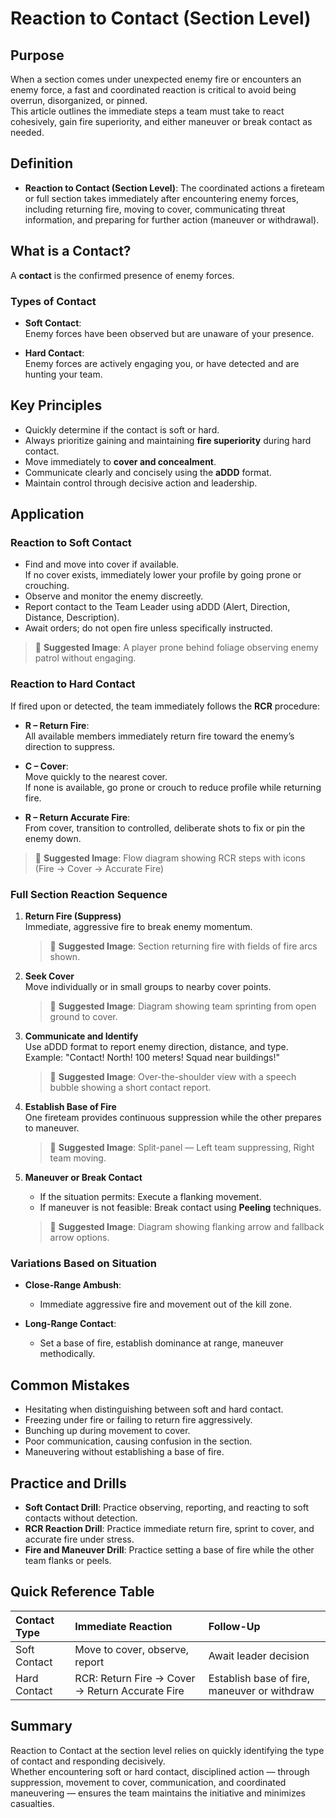 # Reaction to Contact (Section Level)

## Purpose

When a section comes under unexpected enemy fire or encounters an enemy force, a fast and coordinated reaction is critical to avoid being overrun, disorganized, or pinned.  
This article outlines the immediate steps a team must take to react cohesively, gain fire superiority, and either maneuver or break contact as needed.

## Definition

- **Reaction to Contact (Section Level)**: The coordinated actions a fireteam or full section takes immediately after encountering enemy forces, including returning fire, moving to cover, communicating threat information, and preparing for further action (maneuver or withdrawal).

## What is a Contact?

A **contact** is the confirmed presence of enemy forces.

### Types of Contact

- **Soft Contact**:  
  Enemy forces have been observed but are unaware of your presence.

- **Hard Contact**:  
  Enemy forces are actively engaging you, or have detected and are hunting your team.

## Key Principles

- Quickly determine if the contact is soft or hard.
- Always prioritize gaining and maintaining **fire superiority** during hard contact.
- Move immediately to **cover and concealment**.
- Communicate clearly and concisely using the **aDDD** format.
- Maintain control through decisive action and leadership.

## Application

### Reaction to Soft Contact

- Find and move into cover if available.  
  If no cover exists, immediately lower your profile by going prone or crouching.
- Observe and monitor the enemy discreetly.
- Report contact to the Team Leader using aDDD (Alert, Direction, Distance, Description).
- Await orders; do not open fire unless specifically instructed.

> 📸 **Suggested Image**: A player prone behind foliage observing enemy patrol without engaging.

### Reaction to Hard Contact

If fired upon or detected, the team immediately follows the **RCR** procedure:

- **R – Return Fire**:  
  All available members immediately return fire toward the enemy’s direction to suppress.

- **C – Cover**:  
  Move quickly to the nearest cover.  
  If none is available, go prone or crouch to reduce profile while returning fire.

- **R – Return Accurate Fire**:  
  From cover, transition to controlled, deliberate shots to fix or pin the enemy down.

> 📸 **Suggested Image**: Flow diagram showing RCR steps with icons (Fire → Cover → Accurate Fire)

### Full Section Reaction Sequence

1. **Return Fire (Suppress)**  
   Immediate, aggressive fire to break enemy momentum.

   > 📸 **Suggested Image**: Section returning fire with fields of fire arcs shown.

2. **Seek Cover**  
   Move individually or in small groups to nearby cover points.

   > 📸 **Suggested Image**: Diagram showing team sprinting from open ground to cover.

3. **Communicate and Identify**  
   Use aDDD format to report enemy direction, distance, and type.  
   Example: "Contact! North! 100 meters! Squad near buildings!"

   > 📸 **Suggested Image**: Over-the-shoulder view with a speech bubble showing a short contact report.

4. **Establish Base of Fire**  
   One fireteam provides continuous suppression while the other prepares to maneuver.

   > 📸 **Suggested Image**: Split-panel — Left team suppressing, Right team moving.

5. **Maneuver or Break Contact**

   - If the situation permits: Execute a flanking movement.
   - If maneuver is not feasible: Break contact using **Peeling** techniques.

   > 📸 **Suggested Image**: Diagram showing flanking arrow and fallback arrow options.

### Variations Based on Situation

- **Close-Range Ambush**:

  - Immediate aggressive fire and movement out of the kill zone.

- **Long-Range Contact**:
  - Set a base of fire, establish dominance at range, maneuver methodically.

## Common Mistakes

- Hesitating when distinguishing between soft and hard contact.
- Freezing under fire or failing to return fire aggressively.
- Bunching up during movement to cover.
- Poor communication, causing confusion in the section.
- Maneuvering without establishing a base of fire.

## Practice and Drills

- **Soft Contact Drill**: Practice observing, reporting, and reacting to soft contacts without detection.
- **RCR Reaction Drill**: Practice immediate return fire, sprint to cover, and accurate fire under stress.
- **Fire and Maneuver Drill**: Practice setting a base of fire while the other team flanks or peels.

## Quick Reference Table

| Contact Type | Immediate Reaction                              | Follow-Up                                    |
| :----------- | :---------------------------------------------- | :------------------------------------------- |
| Soft Contact | Move to cover, observe, report                  | Await leader decision                        |
| Hard Contact | RCR: Return Fire → Cover → Return Accurate Fire | Establish base of fire, maneuver or withdraw |

## Summary

Reaction to Contact at the section level relies on quickly identifying the type of contact and responding decisively.  
Whether encountering soft or hard contact, disciplined action — through suppression, movement to cover, communication, and coordinated maneuvering — ensures the team maintains the initiative and minimizes casualties.
